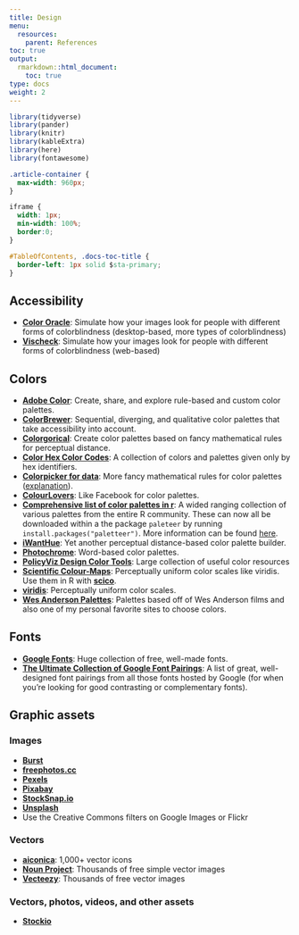 ```yaml
---
title: Design
menu:
  resources:
    parent: References
toc: true
output:
  rmarkdown::html_document:
    toc: true
type: docs
weight: 2
---
```


```r
library(tidyverse)
library(pander)
library(knitr)
library(kableExtra)
library(here)
library(fontawesome)
```

```css
.article-container {
  max-width: 960px;
}

iframe {
  width: 1px;
  min-width: 100%;
  border:0;
}

#TableOfContents, .docs-toc-title {
  border-left: 1px solid $sta-primary;
}
```

## Accessibility

- [**Color Oracle**](http://colororacle.org/index.html): Simulate how your images look for people with different forms of colorblindness (desktop-based, more types of colorblindness)
- [**Vischeck**](http://www.vischeck.com/vischeck/vischeckImage.php): Simulate how your images look for people with different forms of colorblindness (web-based)

## Colors

- [**Adobe Color**](https://color.adobe.com): Create, share, and explore rule-based and custom color palettes.
- [**ColorBrewer**](http://colorbrewer2.org/): Sequential, diverging, and qualitative color palettes that take accessibility into account.
- [**Colorgorical**](http://vrl.cs.brown.edu/color): Create color palettes based on fancy mathematical rules for perceptual distance.
- [**Color Hex Color Codes**](https://www.color-hex.com/): A collection of colors and palettes given only by hex identifiers.
- [**Colorpicker for data**](http://tristen.ca/hcl-picker/): More fancy mathematical rules for color palettes ([explanation](https://www.vis4.net/blog/posts/avoid-equidistant-hsv-colors/)).
- [**ColourLovers**](http://www.colourlovers.com/): Like Facebook for color palettes.
- [**Comprehensive list of color palettes in r**](Comprehensive list of color palettes in r): A wided ranging collection of various palettes from the entire R community. These can now all be downloaded within a the package `paleteer` by running `install.packages("paletteer")`. More information can be found [here](https://github.com/EmilHvitfeldt/paletteer). 
- [**iWantHue**](http://tools.medialab.sciences-po.fr/iwanthue/): Yet another perceptual distance-based color palette builder.
- [**Photochrome**](https://photochrome.io/): Word-based color palettes.
- [**PolicyViz Design Color Tools**](https://policyviz.com/better-presentations/design-resources/design-color-tools/): Large collection of useful color resources
- [**Scientific Colour-Maps**](http://www.fabiocrameri.ch/colourmaps.php): Perceptually uniform color scales like viridis. Use them in R with [**scico**](https://github.com/thomasp85/scico).
- [**viridis**](https://cran.r-project.org/web/packages/viridis/vignettes/intro-to-viridis.html): Perceptually uniform color scales.
- [**Wes Anderson Palettes**](https://github.com/karthik/wesanderson):  Palettes based off of Wes Anderson films and also one of my personal favorite sites to choose colors.


## Fonts

- [**Google Fonts**](https://fonts.google.com/): Huge collection of free, well-made fonts.
- [**The Ultimate Collection of Google Font Pairings**](https://www.reliablepsd.com/ultimate-google-font-pairings/): A list of great, well-designed font pairings from all those fonts hosted by Google (for when you're looking for good contrasting or complementary fonts).


## Graphic assets

### Images

- [**Burst**](https://burst.shopify.com/)
- [**freephotos.cc**](https://freephotos.cc/)
- [**Pexels**](https://www.pexels.com/)
- [**Pixabay**](https://pixabay.com/)
- [**StockSnap.io**](https://stocksnap.io/)
- [**Unsplash**](https://unsplash.com/)
- Use the Creative Commons filters on Google Images or Flickr

### Vectors

- [**aiconica**](http://aiconica.net/): 1,000+ vector icons
- [**Noun Project**](https://thenounproject.com/): Thousands of free simple vector images
- [**Vecteezy**](https://www.vecteezy.com/): Thousands of free vector images

### Vectors, photos, videos, and other assets

- [**Stockio**](https://www.stockio.com/)
